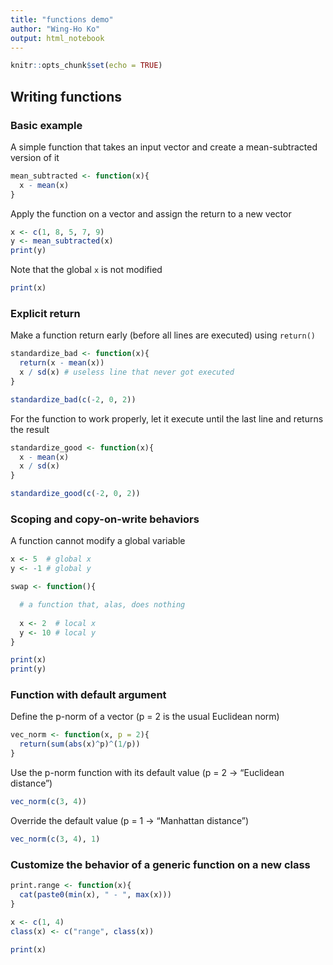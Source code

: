 ```yaml
---
title: "functions demo"
author: "Wing-Ho Ko"
output: html_notebook
---
```


```r
knitr::opts_chunk$set(echo = TRUE)
```

## Writing functions

### Basic example

A simple function that takes an input vector and create a mean-subtracted version of it

```r
mean_subtracted <- function(x){
  x - mean(x)
}
```

Apply the function on a vector and assign the return to a new vector

```r
x <- c(1, 8, 5, 7, 9)
y <- mean_subtracted(x)
print(y)
```

Note that the global `x` is not modified

```r
print(x)
```

### Explicit return

Make a function return early (before all lines are executed) using `return()`

```r
standardize_bad <- function(x){
  return(x - mean(x))
  x / sd(x) # useless line that never got executed
}
```

```r
standardize_bad(c(-2, 0, 2))
```

For the function to work properly, let it execute until the last line and returns the result

```r
standardize_good <- function(x){
  x - mean(x)
  x / sd(x)
}
```

```r
standardize_good(c(-2, 0, 2))
```

### Scoping and copy-on-write behaviors

A function cannot modify a global variable

```r
x <- 5  # global x
y <- -1 # global y

swap <- function(){

  # a function that, alas, does nothing
  
  x <- 2  # local x
  y <- 10 # local y
}

print(x)
print(y)
```

### Function with default argument

Define the p-norm of a vector (p = 2 is the usual Euclidean norm)

```r
vec_norm <- function(x, p = 2){
  return(sum(abs(x)^p)^(1/p))
}
```

Use the p-norm function with its default value (p = 2 -> "Euclidean distance")

```r
vec_norm(c(3, 4))
```

Override the default value (p = 1 -> "Manhattan distance")

```r
vec_norm(c(3, 4), 1)
```

### Customize the behavior of a generic function on a new class

```r
print.range <- function(x){
  cat(paste0(min(x), " - ", max(x)))
}

x <- c(1, 4)
class(x) <- c("range", class(x))

print(x)
```

